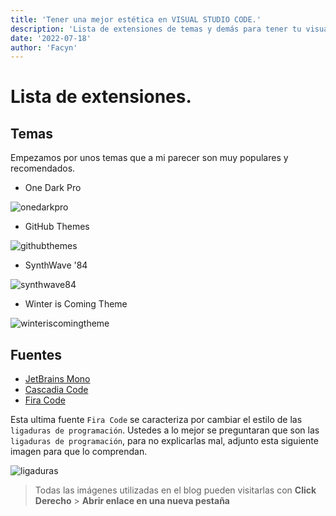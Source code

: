```yaml
---
title: 'Tener una mejor estética en VISUAL STUDIO CODE.'
description: 'Lista de extensiones de temas y demás para tener tu visual studio mas lindo.'
date: '2022-07-18'
author: 'Facyn'
---
```


# Lista de extensiones.

## Temas

Empezamos por unos temas que a mi parecer son muy populares y recomendados.

- One Dark Pro

![onedarkpro](https://res.cloudinary.com/practicaldev/image/fetch/s--EF7i0keR--/c_limit%2Cf_auto%2Cfl_progressive%2Cq_auto%2Cw_880/https://cdn.jsdelivr.net/gh/binaryify/onedark-pro/screenshots/terminal.png)

- GitHub Themes

![githubthemes](https://cdn.discordapp.com/attachments/924564946338078781/994646073853366272/132220037-3cd3e777-55a6-445f-9a2e-da6020ebd78d.png)

- SynthWave '84

![synthwave84](https://parzibyte.me/blog/wp-content/uploads/2019/06/Tema-SynthWave-84-en-Visual-Studio-Code.png)

- Winter is Coming Theme

![winteriscomingtheme](https://pbs.twimg.com/media/Ev_f0wgXEAIz08G.jpg:large)

## Fuentes

- [JetBrains Mono](https://www.jetbrains.com/es-es/lp/mono/)
- [Cascadia Code](https://github.com/microsoft/cascadia-code)
- [Fira Code](https://github.com/tonsky/FiraCode)

Esta ultima fuente `Fira Code` se caracteriza por cambiar el estilo de las `ligaduras de programación`. Ustedes a lo mejor se preguntaran que son las `ligaduras de programación`, para no explicarlas mal, adjunto esta siguiente imagen para que lo comprendan.

![ligaduras](https://github.com/tonsky/FiraCode/raw/master/extras/ligatures.png)

> Todas las imágenes utilizadas en el blog pueden visitarlas con **Click Derecho** > **Abrir enlace en una nueva pestaña**
